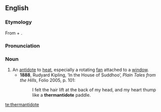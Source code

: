 ==English==
===Etymology===
From {{AGr.}} {{term|θέρμη||sc=polytonic}} + {{term|antidote}}.

===Pronunciation===
{{IPA|/θɜːˈmæntɪdəʊt/}}

===Noun===
{{en-noun}}

# An [[antidote]] to [[heat]], especially a rotating [[fan]] attached to a [[window]].
#*'''1888''', Rudyard Kipling, ‘In the House of Suddhoo’, ''Plain Tales from the Hills'', Folio 2005, p. 101:
#*:I felt the hair lift at the back of my head, and my heart thump like a '''thermantidote''' paddle.

[[te:thermantidote]]
